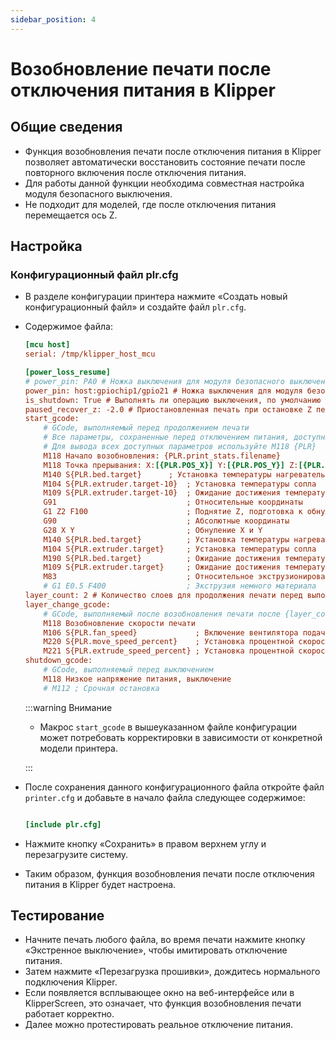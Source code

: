 ```yaml
---
sidebar_position: 4
---
```


# Возобновление печати после отключения питания в Klipper

## Общие сведения

- Функция возобновления печати после отключения питания в Klipper позволяет автоматически восстановить состояние печати после повторного включения после отключения питания.
- Для работы данной функции необходима совместная настройка модуля безопасного выключения.
- Не подходит для моделей, где после отключения питания перемещается ось Z.

## Настройка

### Конфигурационный файл plr.cfg

- В разделе конфигурации принтера нажмите «Создать новый конфигурационный файл» и создайте файл `plr.cfg`.
- Содержимое файла:

    ```cfg
    [mcu host]   
    serial: /tmp/klipper_host_mcu
    
    [power_loss_resume]
    # power_pin: PA0 # Ножка выключения для модуля безопасного выключения, подключенная к порту PA0 нижнего контроллера
    power_pin: host:gpiochip1/gpio21 # Ножка выключения для модуля безопасного выключения, подключенная к порту PA21 верхнего контроллера
    is_shutdown: True # Выполнять ли операцию выключения, по умолчанию включено
    paused_recover_z: -2.0 # Приостановленная печать при остановке Z перемещение, по умолчанию без перемещений
    start_gcode:
        # GCode, выполняемый перед продолжением печати
        # Все параметры, сохраненные перед отключением питания, доступны через {PLR}
        # Для вывода всех доступных параметров используйте M118 {PLR}
        M118 Начало возобновления: {PLR.print_stats.filename}
        M118 Точка прерывания: X:[{PLR.POS_X}] Y:[{PLR.POS_Y}] Z:[{PLR.POS_Z}] E:[{PLR.POS_E}]
        M140 S{PLR.bed.target}      ; Установка температуры нагревательной платформы
        M104 S{PLR.extruder.target-10}  ; Установка температуры сопла
        M109 S{PLR.extruder.target-10}  ; Ожидание достижения температуры сопла
        G91                             ; Относительные координаты
        G1 Z2 F100                      ; Поднятие Z, подготовка к обнулянию X,Y
        G90                             ; Абсолютные координаты
        G28 X Y                         ; Обнуление X и Y
        M140 S{PLR.bed.target}          ; Установка температуры нагревательной платформы
        M104 S{PLR.extruder.target}     ; Установка температуры сопла
        M190 S{PLR.bed.target}          ; Ожидание достижения температуры нагревательной платформы
        M109 S{PLR.extruder.target}     ; Ожидание достижения температуры сопла
        M83                             ; Относительное экструзионирование
        # G1 E0.5 F400                  ; Экструзия немного материала
    layer_count: 2 # Количество слоев для продолжения печати перед выполнением layer_change_gcode
    layer_change_gcode:                
        # GCode, выполняемый после возобновления печати после {layer_count} слоев
        M118 Возобновление скорости печати
        M106 S{PLR.fan_speed}             ; Включение вентилятора подачи материала
        M220 S{PLR.move_speed_percent}    ; Установка процентной скорости движения
        M221 S{PLR.extrude_speed_percent} ; Установка процентной скорости экструзии
    shutdown_gcode:
        # GCode, выполняемый перед выключением
        M118 Низкое напряжение питания, выключение
        # M112 ; Срочная остановка

    ```

    :::warning Внимание

    - Макрос `start_gcode` в вышеуказанном файле конфигурации может потребовать корректировки в зависимости от конкретной модели принтера.

    :::

- После сохранения данного конфигурационного файла откройте файл `printer.cfg` и добавьте в начало файла следующее содержимое:

    ```cfg

    [include plr.cfg]

    ```

- Нажмите кнопку «Сохранить» в правом верхнем углу и перезагрузите систему.
- Таким образом, функция возобновления печати после отключения питания в Klipper будет настроена.

## Тестирование

- Начните печать любого файла, во время печати нажмите кнопку «Экстренное выключение», чтобы имитировать отключение питания.
- Затем нажмите «Перезагрузка прошивки», дождитесь нормального подключения Klipper.
- Если появляется всплывающее окно на веб-интерфейсе или в KlipperScreen, это означает, что функция возобновления печати работает корректно.
- Далее можно протестировать реальное отключение питания.
  

```
